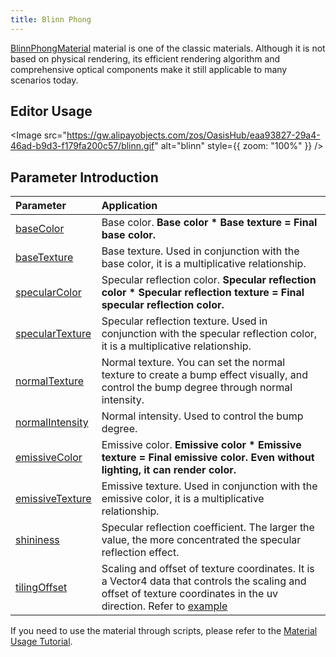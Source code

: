 ```yaml
---
title: Blinn Phong
---
```


[BlinnPhongMaterial](/apis/core/#BlinnPhongMaterial) material is one of the classic materials. Although it is not based on physical rendering, its efficient rendering algorithm and comprehensive optical components make it still applicable to many scenarios today.

<Playground href="/embed/blinn-phong" />

## Editor Usage

<Image src="https://gw.alipayobjects.com/zos/OasisHub/eaa93827-29a4-46ad-b9d3-f179fa200c57/blinn.gif" alt="blinn" style={{ zoom: "100%" }} />

## Parameter Introduction

| Parameter | Application |
| :-- | :-- |
| [baseColor](/apis/core/#BlinnPhongMaterial-baseColor) | Base color. **Base color \* Base texture = Final base color.** |
| [baseTexture](/apis/core/#BlinnPhongMaterial-baseTexture) | Base texture. Used in conjunction with the base color, it is a multiplicative relationship. |
| [specularColor](/apis/core/#BlinnPhongMaterial-specularColor) | Specular reflection color. **Specular reflection color \* Specular reflection texture = Final specular reflection color.** |
| [specularTexture](/apis/core/#BlinnPhongMaterial-specularTexture) | Specular reflection texture. Used in conjunction with the specular reflection color, it is a multiplicative relationship. |
| [normalTexture](/apis/core/#BlinnPhongMaterial-normalTexture) | Normal texture. You can set the normal texture to create a bump effect visually, and control the bump degree through normal intensity. |
| [normalIntensity](/apis/core/#BlinnPhongMaterial-normalIntensity) | Normal intensity. Used to control the bump degree. |
| [emissiveColor](/apis/core/#BlinnPhongMaterial-emissiveColor) | Emissive color. **Emissive color \* Emissive texture = Final emissive color. Even without lighting, it can render color.** |
| [emissiveTexture](/apis/core/#BlinnPhongMaterial-emissiveTexture) | Emissive texture. Used in conjunction with the emissive color, it is a multiplicative relationship. |
| [shininess](/apis/core/#BlinnPhongMaterial-shininess) | Specular reflection coefficient. The larger the value, the more concentrated the specular reflection effect. |
| [tilingOffset](/apis/core/#BlinnPhongMaterial-tilingOffset) | Scaling and offset of texture coordinates. It is a Vector4 data that controls the scaling and offset of texture coordinates in the uv direction. Refer to [example](/en/embed/tiling-offset) |

If you need to use the material through scripts, please refer to the [Material Usage Tutorial](/en/docs/graphics/material/script).
